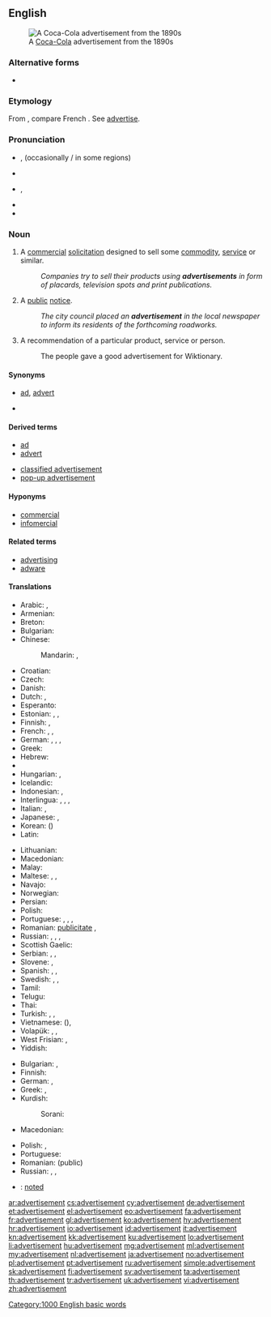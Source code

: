 ==English==
[[Image:Cocacola-5cents-1900 edit1.jpg|thumb|A [[Coca-Cola]] advertisement from the 1890s]]
===Alternative forms===
* {{l|en|advertizement}}

===Etymology===
From {{etyl|frm}} {{term|advertissement||statement calling attention|lang=frm}}, compare French {{term|avertissement||warning|lang=fr}}. See [[advertise]].

===Pronunciation===
* {{a|UK}} {{IPA|/ədˈvɜːtɪsmənt/}}, {{X-SAMPA|/@d"v3:tIsm@nt/}} (occasionally {{IPA|/ad.və.ˈtʌɪz.mənt/}}/ in some regions)
* {{audio|Advertisement.ogg|Audio (UK)}}
* {{a|US}} {{IPA|/ˈædvɚˌtaɪzmənt/}}, {{X-SAMPA|/{"dv@`%taIzm@nt/}}
* {{audio|en-us-advertisement.ogg|Audio (US)}}
* {{hyphenation|ad|ver|tise|ment}}

===Noun===
{{wikipedia}}
{{en-noun}}

# {{marketing}} A [[commercial]] [[solicitation]] designed to sell some [[commodity]], [[service]] or similar.
#: ''Companies try to sell their products using '''advertisements''' in form of placards, television spots and print publications.''
# A [[public]] [[notice]].
#: ''The city council placed an '''advertisement''' in the local newspaper to inform its residents of the forthcoming roadworks.''
# A recommendation of a particular product, service or person.
#: The people gave a good advertisement for Wiktionary.

====Synonyms====
* {{sense|commercial solicitation}} [[ad]], [[advert]]
* {{sense|public notice}}

====Derived terms====
{{rel-top|terms derived from advertisement}}
* [[ad]]
* [[advert]]
{{rel-mid}}
* [[classified advertisement]]
* [[pop-up advertisement]]
{{rel-bottom}}

====Hyponyms====
* [[commercial]]
* [[infomercial]]

====Related terms====
* [[advertising]]
* [[adware]]

====Translations====
{{trans-top|commercial solicitation}}
* Arabic: {{t|ar|إيذان|m|tr='idhaan}}, {{t|ar|إعلان|m|tr='i3laan}}
* Armenian: {{t-|hy|գովազդ|tr=govazd}}
* Breton: {{t|br|bruderezh|m}}
* Bulgarian: {{t+|bg|реклама|f}}
* Chinese: 
*: Mandarin: {{t-|cmn|廣告|sc=Hani}},  {{t-|cmn|广告|tr=guǎnggào|sc=Hani}}
* Croatian: {{t-|hr|reklama}}
* Czech: {{t-|cs|reklama|f}}
* Danish: {{t-|da|reklame}}
* Dutch: {{t|nl|reclame|f|m}}, {{t|nl|advertentie  |f}}
* Esperanto: {{t-|eo|reklamo}}
* Estonian: {{t-|et|reklaam}}, {{t+|et|propaganda}}, {{t-|et|kuulutus}}
* Finnish: {{t|fi|mainos}}, {{t|fi|mainostus}}
* French: {{t+|fr|publicité|f}}, {{t+|fr|pub|f}}, {{t+|fr|annonce|f}}
* German: {{t|de|Anzeige|f}}, {{t|de|Werbung|f}}, {{t|de|Annonce|f}}, {{t|de|Reklameanzeige|f}}
* Greek: {{t+|el|διαφήμιση|f|tr=diafimisi}}
* Hebrew: {{t|he|פרסומת|f|tr=pirsomet}}
* {{trreq|hi}}
* Hungarian: {{t+|hu|hirdetés}}, {{t+|hu|reklám}}
* Icelandic: {{t+|is|auglýsing|f}}
* Indonesian: {{t+|id|iklan|xs=Indonesian}}, {{t-|id|reklame|xs=Indonesian}}
* Interlingua: {{t|ia|annuncio}}, {{t|ia|publicitate}}, {{t|ia|reclamo}}, {{t|ia|propaganda}}
* Italian: {{t+|it|annuncio|m}}, {{t-|it|pubblicità|f}}
* Japanese: {{t+|ja|広告|tr=こうこく, kōkoku}}, {{t-|ja|CM|tr=シーエム, shī-emu}}
* Korean: {{t+|ko|광고|tr=gwanggo|sc=Hang}} ({{t+|ko|廣告|sc=Hani}})
* Latin: {{t|la|prescriptio|f}}
{{trans-mid}}
* Lithuanian: {{t-|lt|reklama|xs=Lithuanian}}
* Macedonian: {{t-|mk|реклама|f|tr=rekláma}}
* Malay: {{t-|ms|iklan|xs=Malay}}
* Maltese: {{t|mt|riklam}}, {{t|mt|pubbliċità}}, {{t|mt|tgħarif kummerċjali}}
* Navajo: {{tø|nv|óʼoolkąąh}}
* Norwegian: {{t|no|reklame}} {{t|no|annonse}}
* Persian: {{t|fa|تبلیغ|tr=tabliğ|sc=fa-Arab}}
* Polish: {{t+|pl|reklama|f}}
* Portuguese: {{t+|pt|anúncio|m}}, {{t+|pt|publicidade|f}}, {{t+|pt|reclame|m}}, {{t+|pt|propaganda|f}}
* Romanian: {{t|ro|anunț|n}}  [[publicitate]] {{f}}, {{t|ro|reclamă|f}}
* Russian: {{t+|ru|реклама|f|tr=rekláma}}, {{t+|ru|объявление|n|tr=ob”javlénije}}, {{t|ru|анонс|m|tr=anóns}}, {{t|ru|заявление|n|tr=zajavlénije}}
* Scottish Gaelic: {{t|gd|sanas-reic|m}}
* Serbian: {{t|sr|oglas}}, {{t|sr|objavljenje}}, {{t|sr|izveštenje}}
* Slovene: {{t+|sl|oglas|m}}, {{t-|sl|reklama|f}}
* Spanish: {{t-|es|anuncio|m}}, {{t+|es|publicidad|f}}, {{t+|es|reclamo|m}}
* Swedish: {{t|sv|annons}}, {{t|sv|annonsering}}, {{t|sv|reklam}}
* Tamil: {{t|ta|விளம்பரம்|xs=Tamil}}
* Telugu: {{t|te|వ్యాపార ప్రకటన}}
* Thai: {{t|th|การโฆษณา|tr=gaan kôhtsànaa|sc=Thai}}
* Turkish: {{t+|tr|reklam}}, {{t+|tr|ilan}}, {{t+|tr|duyuru}}
* Vietnamese: {{t+|vi|quảng cáo|xs=Vietnamese}} ({{t-|vi|廣告|sc=Hani|xs=Vietnamese}}), {{t+|vi|giới thiệu|xs=Vietnamese}}
* Volapük: {{t|vo|noted}}, {{t|vo|reklam}}, {{t|vo|nunam}}
* West Frisian: {{t|fy|advertinsje}}, {{t|fy|oankundiging}}
* Yiddish: {{t|yi|רעקלאַמע|f|tr=reklame|sc=Hebr}}
{{trans-bottom}}

{{trans-top|public notice}}
* Bulgarian: {{t|bg|обявление}}, {{t|bg|обява}}
* Finnish: {{t|fi|ilmoitus}}
* German: {{t|de|Anzeige|f}}, {{t|de|Bekanntmachung|f}}
* Greek: {{t+|el|διαφήμιση|f|tr=diafimisi}}, {{t+|el|αγγελία|f|tr=agelía}}
* Kurdish: 
*: Sorani: {{ku-Arab|[[بۆزانین]]}}
* Macedonian: {{t|mk|оглас|m|tr=óglas}}
{{trans-mid}}
* Polish: {{t+|pl|ogłoszenie|n}}, {{t-|pl|anons|m}}
* Portuguese: {{t|pt|edital|m}}
* Romanian: {{t|ro|anunț|n}} (public)
* Russian: {{t+|ru|объявление|n|tr=ob”javlénije}}, {{t|ru|анонс|m|tr=anóns}}, {{t|ru|извещение|n|tr=izveščénije}}
{{trans-bottom}}

{{checktrans-top}}
{{trans-mid}}
* {{ttbc|vo}}: [[noted]]
{{trans-bottom}}

[[Category:1000 English basic words]]

[[ar:advertisement]]
[[cs:advertisement]]
[[cy:advertisement]]
[[de:advertisement]]
[[et:advertisement]]
[[el:advertisement]]
[[eo:advertisement]]
[[fa:advertisement]]
[[fr:advertisement]]
[[gl:advertisement]]
[[ko:advertisement]]
[[hy:advertisement]]
[[hr:advertisement]]
[[io:advertisement]]
[[id:advertisement]]
[[it:advertisement]]
[[kn:advertisement]]
[[kk:advertisement]]
[[ku:advertisement]]
[[lo:advertisement]]
[[li:advertisement]]
[[hu:advertisement]]
[[mg:advertisement]]
[[ml:advertisement]]
[[my:advertisement]]
[[nl:advertisement]]
[[ja:advertisement]]
[[no:advertisement]]
[[pl:advertisement]]
[[pt:advertisement]]
[[ru:advertisement]]
[[simple:advertisement]]
[[sk:advertisement]]
[[fi:advertisement]]
[[sv:advertisement]]
[[ta:advertisement]]
[[th:advertisement]]
[[tr:advertisement]]
[[uk:advertisement]]
[[vi:advertisement]]
[[zh:advertisement]]